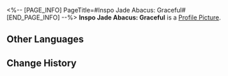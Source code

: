 <%-- [PAGE_INFO]
PageTitle=#Inspo Jade Abacus: Graceful#
[END_PAGE_INFO] --%>
{{Item Infobox
|id          = 140269
|image       = Item Inspo Jade Abacus- Graceful.png
|type        = Mission Item
|invCategory = Missions
|rarity      = 3
|effect      = 
|description = A Jade Abacus that stores machine learning data and codes. It is used to help Cong write poems.
}}
{{Description|''"They say 'Poetry cannot be about technology, as it is not romantic,' but technology can be romantic, right?"''}}
'''Inspo Jade Abacus: Graceful''' is a [[Profile Picture]].

==Other Languages==
{{Other Languages
|en   = Inspo Jade Abacus: Graceful
|zhs  = 灵感玉兆•婉约
|zht  = 靈感玉兆•婉約
|ja   = 着想玉兆・婉曲
|ko   = 영감 옥조•함축
|es   = Ábaco de jade inspirador: Elegancia
|fr   = Boulier de jade d'inspi' gracieuse
|ru   = Счёты вдохновения: Лирика
|th   = Inspo Jade Abacus: เปี่ยมด้วยความหมายลึกซึ้ง
|vi   = Bàn Tính Ngọc Linh Cảm - Hàm Súc
|de   = Inspirierender Jade-Abakus: Anmutig
|id   = Chip Inspirasi Jade Abacus: Keanggunan
|pt   = Ábaco de Jade de Inspiração: Graciosidade
}}

==Change History==
{{Change History|1.2}}